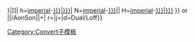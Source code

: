 {{convert/{{{2}}}/AoffSon|{{{1}}}|{{{3}}}|
n=[[Imperial units|imperial]]-[[{{{t|{{{n}}}}}}|{{{n}}}]]|
h=[[Imperial units|imperial]]-[[{{{t|{{{n}}}}}}|{{{h|{{{n}}}}}}]]|
N=[[Imperial units|imperial]]-[[{{{t|{{{n}}}}}}|{{{n}}}]]|
H=[[Imperial units|imperial]]-[[{{{t|{{{n}}}}}}|{{{h|{{{n}}}}}}]]<!--
--endconvert/{2}/AoffSon-->}} or <!--
-->{{convert/{{#ifeq:{{{4}}}|def|{{{o|}}}|{{{4}}}}}<!--endifeq--
-->|{{{1}}}|{{{2}}}/AonSon|{{{3}}}|{{{s}}}+{{{b}}}|<!--
-->r={{{r}}}|j={{{j}}}|d=Dual/Loff}}<noinclude>

[[Category:Convert子模板]]
</noinclude>